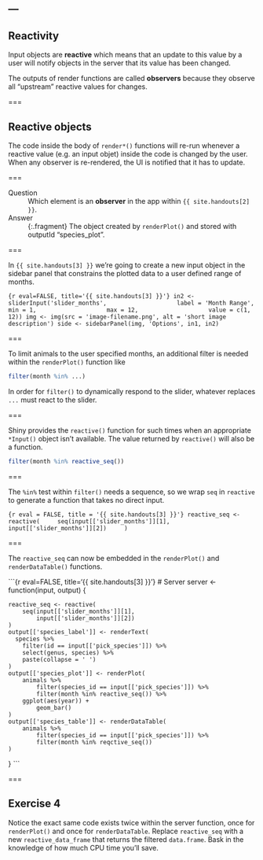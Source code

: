 ---
---

## Reactivity

Input objects are **reactive** which means that an update to this value by a user will notify objects in the server that its value has been changed.

The outputs of render functions are called **observers** because they observe all "upstream" reactive values for changes.

===

## Reactive objects

The code inside the body of `render*()` functions will re-run whenever a reactive value (e.g. an input objet) inside the code is changed by the user. When any observer is re-rendered, the UI is notified that it has to update.

===

Question
: Which element is an **observer** in the app within `{{ site.handouts[2] }}`.

Answer
: {:.fragment} The object created by `renderPlot()` and stored with outputId "species_plot".

===

In `{{ site.handouts[3] }}` we're going to create a new input object in the sidebar panel that constrains the plotted data to a user defined range of months.

```{r eval=FALSE, title='{{ site.handouts[3] }}'}
in2 <- sliderInput('slider_months',
                   label = 'Month Range',
                   min = 1,
                   max = 12,
                   value = c(1, 12))
img <- img(src = 'image-filename.png', alt = 'short image description')
side <- sidebarPanel(img, 'Options', in1, in2)									    
```

===

To limit animals to the user specified months, an additional filter is needed within the `renderPlot()` function like

```r
filter(month %in% ...)
```

In order for `filter()` to dynamically respond to the slider, whatever replaces `...` must react to the slider.

===

Shiny provides the `reactive()` function for such times when an appropriate `*Input()` object isn't available. The value returned by `reactive()` will also be a function.

```r
filter(month %in% reactive_seq())
```

===

The `%in%` test within `filter()` needs a sequence, so we wrap `seq` in `reactive` to generate a function that takes no direct input.

```{r eval = FALSE, title = '{{ site.handouts[3] }}'}
reactive_seq <- reactive(
    seq(input[['slider_months']][1],
        input[['slider_months']][2])
    )
```

===

The `reactive_seq` can now be embedded in the `renderPlot()` and `renderDataTable()` functions.

```{r eval=FALSE, title='{{ site.handouts[3] }}'}
# Server
server <- function(input, output) {

    reactive_seq <- reactive(
        seq(input[['slider_months']][1],
            input[['slider_months']][2])
    )
    output[['species_label']] <- renderText(
      species %>%
        filter(id == input[['pick_species']]) %>%
        select(genus, species) %>%
        paste(collapse = ' ')
    )
    output[['species_plot']] <- renderPlot(
        animals %>%
            filter(species_id == input[['pick_species']]) %>%
            filter(month %in% reactive_seq()) %>%
        ggplot(aes(year)) +
            geom_bar()
    )
    output[['species_table']] <- renderDataTable(
        animals %>%
            filter(species_id == input[['pick_species']]) %>%
            filter(month %in% reqctive_seq())
    )
}
```

===

## Exercise 4

Notice the exact same code exists twice within the server function, once for `renderPlot()` and once for `renderDataTable`. Replace `reactive_seq` with a new `reactive_data_frame` that returns the filtered `data.frame`. Bask in the knowledge of how much CPU time you'll save.

